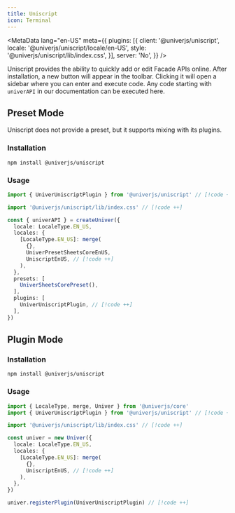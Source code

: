 ```yaml
---
title: Uniscript
icon: Terminal
---
```


<MetaData
  lang="en-US"
  meta={{
    plugins: [{
      client: '@univerjs/uniscript',
      locale: '@univerjs/uniscript/locale/en-US',
      style: '@univerjs/uniscript/lib/index.css',
    }],
    server: 'No',
  }}
/>

Uniscript provides the ability to quickly add or edit Facade APIs online. After installation, a new button will appear in the toolbar. Clicking it will open a sidebar where you can enter and execute code. Any code starting with `univerAPI` in our documentation can be executed here.

## Preset Mode

Uniscript does not provide a preset, but it supports mixing with its plugins.

### Installation

```package-install
npm install @univerjs/uniscript
```

### Usage

```typescript
import { UniverUniscriptPlugin } from '@univerjs/uniscript' // [!code ++]

import '@univerjs/uniscript/lib/index.css' // [!code ++]

const { univerAPI } = createUniver({
  locale: LocaleType.EN_US,
  locales: {
    [LocaleType.EN_US]: merge(
      {},
      UniverPresetSheetsCoreEnUS,
      UniscriptEnUS, // [!code ++]
    ),
  },
  presets: [
    UniverSheetsCorePreset(),
  ],
  plugins: [
    UniverUniscriptPlugin, // [!code ++]
  ],
})
```

## Plugin Mode

### Installation

```package-install
npm install @univerjs/uniscript
```

### Usage

```typescript
import { LocaleType, merge, Univer } from '@univerjs/core'
import { UniverUniscriptPlugin } from '@univerjs/uniscript' // [!code ++]

import '@univerjs/uniscript/lib/index.css' // [!code ++]

const univer = new Univer({
  locale: LocaleType.EN_US,
  locales: {
    [LocaleType.EN_US]: merge(
      {},
      UniscriptEnUS, // [!code ++]
    ),
  },
})

univer.registerPlugin(UniverUniscriptPlugin) // [!code ++]
```
